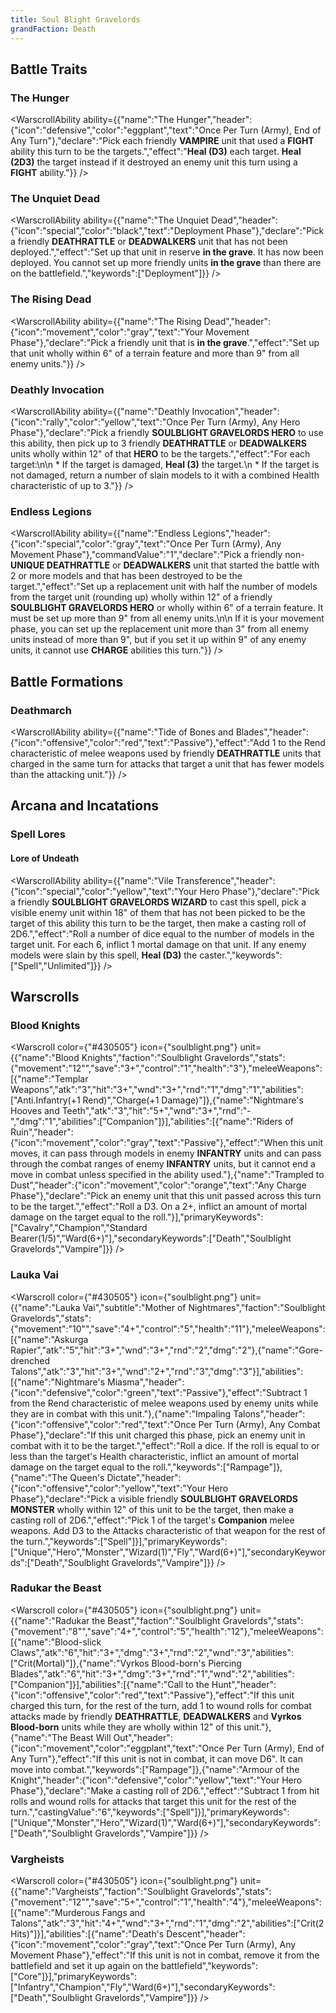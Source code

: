 ```yaml
---
title: Soul Blight Gravelords
grandFaction: Death
---
```



## Battle Traits

### The Hunger

<WarscrollAbility ability={{"name":"The Hunger","header":{"icon":"defensive","color":"eggplant","text":"Once Per Turn (Army), End of Any Turn"},"declare":"Pick each friendly **VAMPIRE** unit that used a **FIGHT** ability this turn to be the targets.","effect":"**Heal (D3)** each target. **Heal (2D3)** the target instead if it destroyed an enemy unit this turn using a **FIGHT** ability."}} />

### The Unquiet Dead

<WarscrollAbility ability={{"name":"The Unquiet Dead","header":{"icon":"special","color":"black","text":"Deployment Phase"},"declare":"Pick a friendly **DEATHRATTLE** or **DEADWALKERS** unit that has not been deployed.","effect":"Set up that unit in reserve **in the grave**. It has now been deployed. You cannot set up more friendly units **in the grave** than there are on the battlefield.","keywords":["Deployment"]}} />

### The Rising Dead

<WarscrollAbility ability={{"name":"The Rising Dead","header":{"icon":"movement","color":"gray","text":"Your Movement Phase"},"declare":"Pick a friendly unit that is **in the grave**.","effect":"Set up that unit wholly within 6\" of a terrain feature and more than 9\" from all enemy units."}} />

### Deathly Invocation

<WarscrollAbility ability={{"name":"Deathly Invocation","header":{"icon":"rally","color":"yellow","text":"Once Per Turn (Army), Any Hero Phase"},"declare":"Pick a friendly **SOULBLIGHT GRAVELORDS HERO** to use this ability, then pick up to 3 friendly **DEATHRATTLE** or **DEADWALKERS** units wholly within 12\" of that **HERO** to be the targets.","effect":"For each target:\n\n * If the target is damaged, **Heal (3)** the target.\n * If the target is not damaged, return a number of slain models to it with a combined Health characteristic of up to 3."}} />

### Endless Legions

<WarscrollAbility ability={{"name":"Endless Legions","header":{"icon":"special","color":"gray","text":"Once Per Turn (Army), Any Movement Phase"},"commandValue":"1","declare":"Pick a friendly non-**UNIQUE DEATHRATTLE** or **DEADWALKERS** unit that started the battle with 2 or more models and that has been destroyed to be the target.","effect":"Set up a replacement unit with half the number of models from the target unit (rounding up) wholly within 12\" of a friendly **SOULBLIGHT GRAVELORDS HERO** or wholly within 6\" of a terrain feature. It must be set up more than 9\" from all enemy units.\n\n If it is your movement phase, you can set up the replacement unit more than 3\" from all enemy units instead of more than 9\", but if you set it up within 9\" of any enemy units, it cannot use **CHARGE** abilities this turn."}} />



## Battle Formations

### Deathmarch

<WarscrollAbility ability={{"name":"Tide of Bones and Blades","header":{"icon":"offensive","color":"red","text":"Passive"},"effect":"Add 1 to the Rend characteristic of melee weapons used by friendly **DEATHRATTLE** units that charged in the same turn for attacks that target a unit that has fewer models than the attacking unit."}} />



## Arcana and Incatations

### Spell Lores
#### Lore of Undeath

<WarscrollAbility ability={{"name":"Vile Transference","header":{"icon":"special","color":"yellow","text":"Your Hero Phase"},"declare":"Pick a friendly **SOULBLIGHT GRAVELORDS WIZARD** to cast this spell, pick a visible enemy unit within 18\" of them that has not been picked to be the target of this ability this turn to be the target, then make a casting roll of 2D6.","effect":"Roll a number of dice equal to the number of models in the target unit. For each 6, inflict 1 mortal damage on that unit. If any enemy models were slain by this spell, **Heal (D3)** the caster.","keywords":["Spell","Unlimited"]}} />



## Warscrolls

### Blood Knights

<Warscroll color={"#430505"} icon={"soulblight.png"} unit={{"name":"Blood Knights","faction":"Soulblight Gravelords","stats":{"movement":"12\"","save":"3+","control":"1","health":"3"},"meleeWeapons":[{"name":"Templar Weapons","atk":"3","hit":"3+","wnd":"3+","rnd":"1","dmg":"1","abilities":["Anti.Infantry(+1 Rend)","Charge(+1 Damage)"]},{"name":"Nightmare's Hooves and Teeth","atk":"3","hit":"5+","wnd":"3+","rnd":"-","dmg":"1","abilities":["Companion"]}],"abilities":[{"name":"Riders of Ruin","header":{"icon":"movement","color":"gray","text":"Passive"},"effect":"When this unit moves, it can pass through models in enemy **INFANTRY** units and can pass through the combat ranges of enemy **INFANTRY** units, but it cannot end a move in combat unless specified in the ability used."},{"name":"Trampled to Dust","header":{"icon":"movement","color":"orange","text":"Any Charge Phase"},"declare":"Pick an enemy unit that this unit passed across this turn to be the target.","effect":"Roll a D3. On a 2+, inflict an amount of mortal damage on the target equal to the roll."}],"primaryKeywords":["Cavalry","Champion","Standard Bearer(1/5)","Ward(6+)"],"secondaryKeywords":["Death","Soulblight Gravelords","Vampire"]}} />

### Lauka Vai

<Warscroll color={"#430505"} icon={"soulblight.png"} unit={{"name":"Lauka Vai","subtitle":"Mother of Nightmares","faction":"Soulblight Gravelords","stats":{"movement":"10\"","save":"4+","control":"5","health":"11"},"meleeWeapons":[{"name":"Askurga Rapier","atk":"5","hit":"3+","wnd":"3+","rnd":"2","dmg":"2"},{"name":"Gore-drenched Talons","atk":"3","hit":"3+","wnd":"2+","rnd":"3","dmg":"3"}],"abilities":[{"name":"Nightmare's Miasma","header":{"icon":"defensive","color":"green","text":"Passive"},"effect":"Subtract 1 from the Rend characteristic of melee weapons used by enemy units while they are in combat with this unit."},{"name":"Impaling Talons","header":{"icon":"offensive","color":"red","text":"Once Per Turn (Army), Any Combat Phase"},"declare":"If this unit charged this phase, pick an enemy unit in combat with it to be the target.","effect":"Roll a dice. If the roll is equal to or less than the target's Health characteristic, inflict an amount of mortal damage on the target equal to the roll.","keywords":["Rampage"]},{"name":"The Queen's Dictate","header":{"icon":"offensive","color":"yellow","text":"Your Hero Phase"},"declare":"Pick a visible friendly **SOULBLIGHT GRAVELORDS MONSTER** wholly within 12\" of this unit to be the target, then make a casting roll of 2D6.","effect":"Pick 1 of the target's **Companion** melee weapons. Add D3 to the Attacks characteristic of that weapon for the rest of the turn.","keywords":["Spell"]}],"primaryKeywords":["Unique","Hero","Monster","Wizard(1)","Fly","Ward(6+)"],"secondaryKeywords":["Death","Soulblight Gravelords","Vampire"]}} />

### Radukar the Beast

<Warscroll color={"#430505"} icon={"soulblight.png"} unit={{"name":"Radukar the Beast","faction":"Soulblight Gravelords","stats":{"movement":"8\"","save":"4+","control":"5","health":"12"},"meleeWeapons":[{"name":"Blood-slick Claws","atk":"6","hit":"3+","dmg":"3+","rnd":"2","wnd":"3","abilities":["Crit(Mortal)"]},{"name":"Vyrkos Blood-born's Piercing Blades","atk":"6","hit":"3+","dmg":"3+","rnd":"1","wnd":"2","abilities":["Companion"]}],"abilities":[{"name":"Call to the Hunt","header":{"icon":"offensive","color":"red","text":"Passive"},"effect":"If this unit charged this turn, for the rest of the turn, add 1 to wound rolls for combat attacks made by friendly **DEATHRATTLE**, **DEADWALKERS** and **Vyrkos Blood-born** units while they are wholly within 12\" of this unit."},{"name":"The Beast Will Out","header":{"icon":"movement","color":"eggplant","text":"Once Per Turn (Army), End of Any Turn"},"effect":"If this unit is not in combat, it can move D6\". It can move into combat.","keywords":["Rampage"]},{"name":"Armour of the Knight","header":{"icon":"defensive","color":"yellow","text":"Your Hero Phase"},"declare":"Make a casting roll of 2D6.","effect":"Subtract 1 from hit rolls and wound rolls for attacks that target this unit for the rest of the turn.","castingValue":"6","keywords":["Spell"]}],"primaryKeywords":["Unique","Monster","Hero","Wizard(1)","Ward(6+)"],"secondaryKeywords":["Death","Soulblight Gravelords","Vampire"]}} />

### Vargheists

<Warscroll color={"#430505"} icon={"soulblight.png"} unit={{"name":"Vargheists","faction":"Soulblight Gravelords","stats":{"movement":"12\"","save":"5+","control":"1","health":"4"},"meleeWeapons":[{"name":"Murderous Fangs and Talons","atk":"3","hit":"4+","wnd":"3+","rnd":"1","dmg":"2","abilities":["Crit(2 Hits)"]}],"abilities":[{"name":"Death's Descent","header":{"icon":"movement","color":"gray","text":"Once Per Turn (Army), Any Movement Phase"},"effect":"If this unit is not in combat, remove it from the battlefield and set it up again on the battlefield","keywords":["Core"]}],"primaryKeywords":["Infantry","Champion","Fly","Ward(6+)"],"secondaryKeywords":["Death","Soulblight Gravelords","Vampire"]}} />

